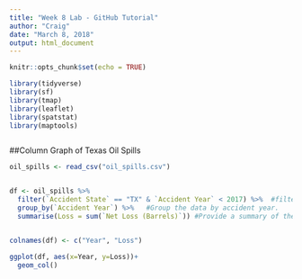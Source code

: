 ```yaml
---
title: "Week 8 Lab - GitHub Tutorial"
author: "Craig"
date: "March 8, 2018"
output: html_document
---
```


```r
knitr::opts_chunk$set(echo = TRUE)
```

```r
library(tidyverse)
library(sf)
library(tmap)
library(leaflet)
library(spatstat)
library(maptools)



```

##Column Graph of Texas Oil Spills

```r

oil_spills <- read_csv("oil_spills.csv")


df <- oil_spills %>% 
  filter(`Accident State` == "TX" & `Accident Year` < 2017) %>%  #filter the data to just be from Texas AND the year is less than 2017
  group_by(`Accident Year`) %>%   #Group the data by accident year.
  summarise(Loss = sum(`Net Loss (Barrels)`)) #Provide a summary of the net loss of barrels per group of years.


colnames(df) <- c("Year", "Loss")

ggplot(df, aes(x=Year, y=Loss))+
  geom_col()
```

